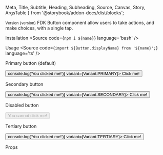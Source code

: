   Meta,
  Title,
  Subtitle,
  Heading,
  Subheading,
  Source,
  Canvas,
  Story,
  ArgsTable
} from '@storybook/addon-docs/dist/blocks';


<Meta title='Components/Button' />

<Title>Button</Title>
<Subtitle>
  <small>Version {version}</small>
</Subtitle>
<Subtitle>
  FDK Button component allow users to take actions, and make choices, with a single tap.
</Subtitle>

<Heading>Installation</Heading>
<Source code={`npm i ${name}`} language='bash' />

<Heading>Usage</Heading>
<Source code={`import ${Button.displayName} from '${name}';`} language='ts' />

<Subheading>Primary button (default)</Subheading>
<Subtitle/>

<Canvas>
  <Story name='Primary button (default)'>
    <div style={{ padding: '10px' }}>
      <Button onClick={() => console.log('You clicked me!')} variant={Variant.PRIMARY}>
        Click me!
      </Button>
    </div>
  </Story>
</Canvas>

<Subheading>Secondary button</Subheading>
<Subtitle/>

<Canvas>
  <Story name='Secondary button'>
    <div style={{ padding: '10px' }}>
      <Button onClick={() => console.log('You clicked me!')} variant={Variant.SECONDARY}>
        Click me!
      </Button>
    </div>
  </Story>
</Canvas>

<Subheading>Disabled button</Subheading>
<Subtitle/>

<Canvas>
  <Story name='Disabled button'>
    <div style={{ padding: '10px' }}>
      <Button disabled>
        You cannot click me!
      </Button>
    </div>
  </Story>
</Canvas>

<Subheading>Tertiary button</Subheading>
<Subtitle/>

<Canvas>
  <Story name='Tertiary button'>
    <div style={{ padding: '10px' }}>
      <Button onClick={() => console.log('You clicked me!')} variant={Variant.TERTIARY}>
        Click me!
      </Button>
    </div>
  </Story>
</Canvas>

<Heading>Props</Heading>
<ArgsTable of={Button} />
